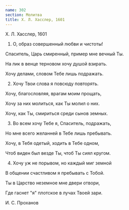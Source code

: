```yaml
---
name: 302
section: Молитва
title: Х. Л. Хасслер, 1601
---
```

Х. Л. Хасслер, 1601


1. О, образ совершенный любви и чистоты!

Спаситель, Царь смиренный, пример мне вечный Ты.

На лик в венце терновом хочу душой взирать.

Хочу делами, словом Тебе лишь подражать.


2. Хочу Твои слова я повсюду повторять.

Хочу, благословляя, врагам моим прощать,

Хочу за них молиться, как Ты молил о них.

Хочу, как Ты, смириться среди сынов земных.


3. Во всем хочу Тебе я, Спаситель, подражать,

Но мне всего желанней в Тебе лишь пребывать.

Хочу, в Тебя одетый, ходить в Тебе одном,

Чтоб виден был везде Ты, чтоб Ты сиял кругом.


4. Хочу уж не порывом, но каждый миг земной

В общении счастливом я пребывать с Тобой.

Ты в Царство неземное мне двери отвори,

Где гаснет "я" плотское в лучах Твоей зари.


И. С. Проханов